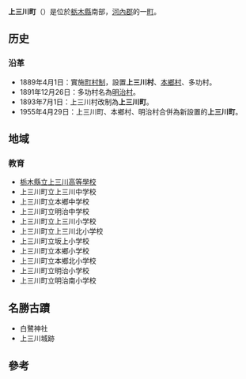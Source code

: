 {{日本町村|
自治體名=上三川|
町村=町|
圖像=[[File:Utsunomiya-Kamotsu-Terminal-Sta-Gate.JPG|240px]]|
圖像說明=[[宇都宮貨物總站|宇都宮貨物總站]]|
町村章=|
日文原名=上三川町|
平假名=かみのかわまち|
羅馬字拼音=Kaminokawa-machi|
都道府縣=栃木縣|
支廳=|
郡=河內郡|
郡連結=河內郡 (栃木縣)|
編號=09301-7|
面積=54.52|
邊界未定=|
人口=31,623<ref name="Kaminokawa-hp">{{cite web|url= https://www.town.kaminokawa.lg.jp|title= Kaminokawa Town official statistics|location= Japan|language= ja|access-date= 2022-01-22|archive-date= 2022-01-20|archive-url= https://web.archive.org/web/20220120044515/https://www.town.kaminokawa.lg.jp/|dead-url= no}}</ref>|
統計時間=2007年8月1日|
自治體=[[宇都宮市|宇都宮市]]、[[真岡市|真岡市]]、[[二宮町_(栃木縣)|二宮町]]、[[下野市|下野市]]|
樹=|
花=|
鳥=|
其他象徵物=|
其他象徵=|
郵遞區號=329-0696|
所在地=河內郡上三川町白鷺一丁目1番地|
電話號碼=285-56-9117|
外部連結=http://www.town.kaminokawa.tochigi.jp/|
經度=|
緯度=|
地圖=|
注記=
}}
'''上三川町'''（{{jpn|j=上三川町|hg=かみのかわまち|rm=Kaminokawa machi|f=y}}）是位於[[栃木縣|栃木縣]]南部，[[河內郡_(栃木縣)|河內郡]]的一[[市町村|町]]。

== 历史 ==
=== 沿革 ===
*1889年4月1日：實施[[町村制|町村制]]，設置'''上三川村'''、[[本鄉村_(栃木縣)|本鄉村]]、多功村。
*1891年12月26日：多功村名為[[明治村_(栃木縣)|明治村]]。
*1893年7月1日：上三川村改制為'''上三川町'''。
*1955年4月29日：上三川町、本鄉村、明治村合併為新設置的'''上三川町'''。

== 地域 ==
=== 教育 ===
*[[栃木縣立上三川高等學校|栃木縣立上三川高等學校]]
*上三川町立上三川中学校
*上三川町立本鄉中学校
*上三川町立明治中学校
*上三川町立上三川小学校
*上三川町立上三川北小学校
*上三川町立坂上小学校
*上三川町立本鄉小学校
*上三川町立本鄉北小学校
*上三川町立明治小学校
*上三川町立明治南小学校

== 名勝古蹟 ==
*白鷺神社
*上三川城跡

==參考==
{{reflist}}

{{栃木縣}}{{Authority control}}